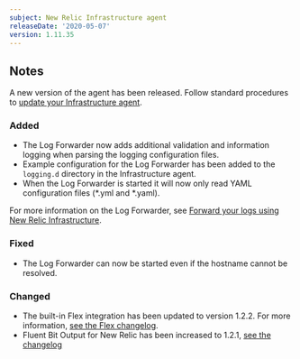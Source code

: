```yaml
---
subject: New Relic Infrastructure agent
releaseDate: '2020-05-07'
version: 1.11.35
---
```


## Notes

A new version of the agent has been released. Follow standard procedures to [update your Infrastructure agent](/docs/infrastructure/new-relic-infrastructure/installation/update-infrastructure-agent).

### Added

* The Log Forwarder now adds additional validation and information logging when parsing the logging configuration files.
* Example configuration for the Log Forwarder has been added to the `logging.d` directory in the Infrastructure agent.
* When the Log Forwarder is started it will now only read YAML configuration files (\*.yml and \*.yaml).

For more information on the Log Forwarder, see [Forward your logs using New Relic Infrastructure](https://docs.newrelic.com/docs/logs/enable-new-relic-logs/1-enable-logs/forward-your-logs-using-new-relic-infrastructure).

### Fixed

* The Log Forwarder can now be started even if the hostname cannot be resolved.

### Changed

* The built-in Flex integration has been updated to version 1.2.2. For more information, [see the Flex changelog](https://github.com/newrelic/nri-flex/releases).
* Fluent Bit Output for New Relic has been increased to 1.2.1, [see the changelog](https://github.com/newrelic/newrelic-fluent-bit-output/releases)

